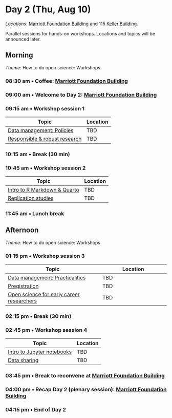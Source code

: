 # Day 2 (Thu, Aug 10) {- #day_2}

::: {.rmdimportant}

*Locations*: [Marriott Foundation Building](#marriott-fdn-bldg) and 115 [Keller Building](#keller-bldg).

Parallel sessions for hands-on workshops. 
Locations and topics will be announced later.

:::

## Morning {- #day_2_am}

::: {.rmdnote}

*Theme*: How to do open science: Workshops

:::

### 08:30 am • Coffee: [Marriott Foundation Building](#marriott-fdn-bldg) {-}

### 09:00 am • Welcome to Day 2: [Marriott Foundation Building](#marriott-fdn-bldg) {-}

### 09:15 am • Workshop session 1 {- #day_2_am_session_1}

| Topic | Location |
|--------------|----------|
| [Data management: Policies](#howto_data_management_policies) | TBD |
| [Responsible & robust research](#howto_responsible_research) | TBD |

### 10:15 am • Break (30 min) {-}

### 10:45 am • Workshop session 2 {- #day_2_am_session_2}

| Topic | Location |
|--------------|----------|
| [Intro to R Markdown & Quarto](#howto_rmarkdown) | TBD |
| [Replication studies](#howto_replication) | TBD |


### 11:45 am • Lunch break {-}

## Afternoon {- #day_2_pm}

::: {.rmdnote}

*Theme*: How to do open science: Workshops

:::

### 01:15 pm • Workshop session 3 {- #day_2_pm_session_3}

| Topic | Location |
|--------------|----------|
| [Data management: Practicalities](#howto_data_management_practical) | TBD |
| [Pregistration](#howto_preregistration) | TBD |
| [Open science for early career researchers](#howto_early_career) | TBD |

### 02:15 pm • Break (30 min) {-}

### 02:45 pm • Workshop session 4 {- #day_2_pm_session_4}

| Topic | Location |
|--------------|----------|
| [Intro to Jupyter notebooks](#howto_jupyter) | TBD |
| [Data sharing](#howto_data_sharing) | TBD |

### 03:45 pm • Break to reconvene at [Marriott Foundation Building](#marriott-fdn-bldg) {-}

### 04:00 pm • Recap Day 2 (plenary session): [Marriott Foundation Building](#marriott-fdn-bldg) {-}

### 04:15 pm • End of Day 2 {-}
